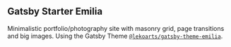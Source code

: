 ## Gatsby Starter Emilia

Minimalistic portfolio/photography site with masonry grid, page transitions and big images. Using the Gatsby Theme [`@lekoarts/gatsby-theme-emilia`](https://github.com/LekoArts/gatsby-themes/tree/main/themes/gatsby-theme-emilia).
